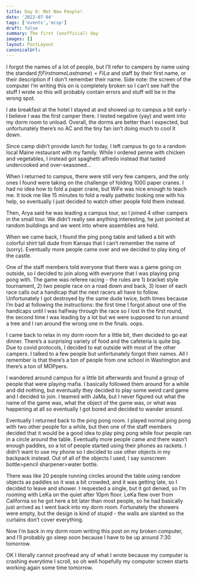 ```yaml
---
title: Day 0: Met New People!
date: '2022-07-04'
tags: ['events','mcsp']
draft: false
summary: The first (unofficial) day
images: []
layout: PostLayout
canonicalUrl:
---
```


I forgot the names of a lot of people, but I’ll refer to campers by name using the standard $f(Firstname Lastname)=FiLa$ and staff by their first name, or their description if I don't remember their name. Side note: the screen of the computer I’m writing this on is completely broken so I can’t see half the stuff I wrote so this will probably contain errors and stuff will be in the wrong spot.

I ate breakfast at the hotel I stayed at and showed up to campus a bit early - I believe I was the first camper there. I tested negative (yay) and went into my dorm room to unload. Overall, the dorms are better than I expected, but unfortunately there’s no AC and the tiny fan isn’t doing much to cool it down.

Since camp didn’t provide lunch for today, I left campus to go to a random local Maine restaurant with my family. While I ordered penne with chicken and vegetables, I instead got spaghetti alfredo instead that tasted undercooked and over-seasoned...

When I returned to campus, there were still very few campers, and the only ones I found were taking on the challenge of folding 1000 paper cranes. I had no idea how to fold a paper crane, but WiFe was nice enough to teach me. It took me like 15 minutes to fold a really pathetic looking one with his help, so eventually I just decided to watch other people fold them instead.

Then, Arya said he was leading a campus tour, so I joined 4 other campers in the small tour. We didn’t really see anything interesting, he just pointed at random buildings and we went into where assemblies are held.

When we came back, I found the ping pong table and talked a bit with colorful shirt tall dude from Kansas that I can’t remember the name of (sorry). Eventually more people came over and we decided to play king of the castle.

One of the staff members told everyone that there was a game going on outside, so I decided to join along with everyone that I was playing ping pong with. The game was referee racing - the rules are 1) bracket style tournament, 2) two people race on a road down and back, 3) loser of each race calls out a handicap that the next racers all have to follow. Unfortunately I got destroyed by the same dude twice, both times because I’m bad at following the instructions: the first time I forgot about one of the handicaps until I was halfway through the race so I lost in the first round, the second time I was leading by a lot but we were supposed to run around a tree and I ran around the wrong one in the finals. oops.

I came back to relax in my dorm room for a little bit, then decided to go eat dinner. There’s a surprising variety of food and the cafeteria is quite big. Due to covid protocols, I decided to eat outside with most of the other campers. I talked to a few people but unfortunately forgot their names. All I remember is that there’s a ton of people from one school in Washington and there’s a ton of MOPpers.

I wandered around campus for a little bit afterwards and found a group of people that were playing mafia. I basically followed them around for a while and did nothing, but eventually they decided to play some weird card game and I decided to join. I teamed with JaMa, but I never figured out what the name of the game was, what the object of the game was, or what was happening at all so eventually I got bored and decided to wander around.

Eventually I returned back to the ping pong room. I played normal ping pong with two other people for a while, but then one of the staff members decided that it would be a good idea to play ping pong while four people ran in a circle around the table. Eventually more people came and there wasn’t enough paddles, so a lot of people started using their phones as rackets. I didn’t want to use my phone so I decided to use other objects in my backpack instead. Out of all of the objects I used, I say sunscreen bottle>pencil sharpener>water bottle.

There was like 20 people running circles around the table using random objects as paddles so it was a bit crowded, and it was getting late, so I decided to leave and shower. I requested a single, but it got denied, so I’m rooming with LeKa on the quiet after 10pm floor. LeKa flew over from California so he got here a bit later than most people, so he had basically just arrived as I went back into my dorm room. Fortunately the showers were empty, but the design is kind of stupid - the walls are slanted so the curtains don’t cover everything.

Now I’m back in my dorm room writing this post on my broken computer, and I’ll probably go sleep soon because I have to be up around 7:30 tomorrow.

OK I literally cannot proofread any of what I wrote because my computer is crashing everytime I scroll, so oh well hopefully my computer screen starts working again some time tomorrow.
